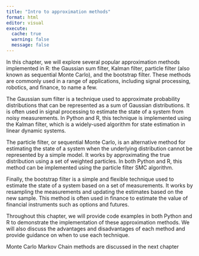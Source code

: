 ```yaml
---
title: "Intro to approximation methods"
format: html
editor: visual
execute: 
  cache: true
  warning: false
  message: false
---
```


In this chapter, we will explore several popular approximation methods implemented in R: the Gaussian sum filter, Kalman filter, particle filter (also known as sequential Monte Carlo), and the bootstrap filter. These methods are commonly used in a range of applications, including signal processing, robotics, and finance, to name a few.

The Gaussian sum filter is a technique used to approximate probability distributions that can be represented as a sum of Gaussian distributions. It is often used in signal processing to estimate the state of a system from noisy measurements. In Python and R, this technique is implemented using the Kalman filter, which is a widely-used algorithm for state estimation in linear dynamic systems.

The particle filter, or sequential Monte Carlo, is an alternative method for estimating the state of a system when the underlying distribution cannot be represented by a simple model. It works by approximating the true distribution using a set of weighted particles. In both Python and R, this method can be implemented using the particle filter SMC algorithm.

Finally, the bootstrap filter is a simple and flexible technique used to estimate the state of a system based on a set of measurements. It works by resampling the measurements and updating the estimates based on the new sample. This method is often used in finance to estimate the value of financial instruments such as options and futures.

Throughout this chapter, we will provide code examples in both Python and R to demonstrate the implementation of these approximation methods. We will also discuss the advantages and disadvantages of each method and provide guidance on when to use each technique.

Monte Carlo Markov Chain methods are discussed in the next chapter
